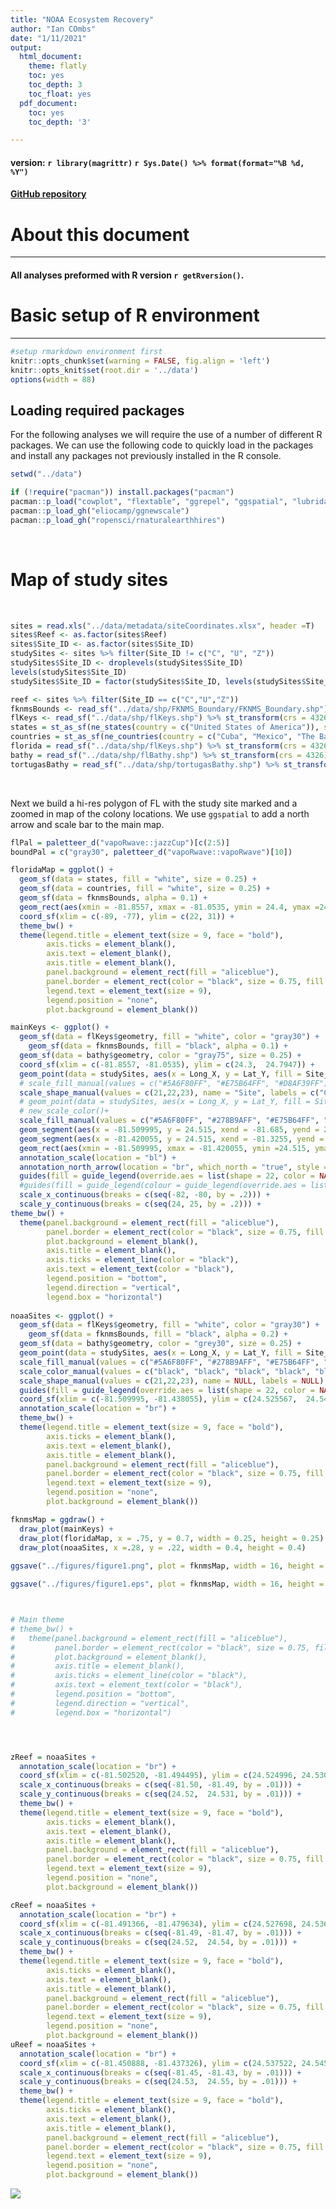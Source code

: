 ```yaml
---
title: "NOAA Ecosystem Recovery"
author: "Ian COmbs"
date: "1/11/2021"
output:
  html_document:
    theme: flatly
    toc: yes
    toc_depth: 3
    toc_float: yes
  pdf_document:
    toc: yes
    toc_depth: '3'

---
```



#### version: `r library(magrittr)` `r Sys.Date() %>% format(format="%B %d, %Y")`

#### [GitHub repository](https://github.com/icombs2017/photogrammetryNOAA.git){target="_blank"}

# About this document
***
#### All analyses preformed with R version `r getRversion()`.


# Basic setup of R environment
***

```r
#setup rmarkdown environment first
knitr::opts_chunk$set(warning = FALSE, fig.align = 'left')
knitr::opts_knit$set(root.dir = '../data')
options(width = 88)
```

## Loading required packages
For the following analyses we will require the use of a number of different R packages. We can use the following code to quickly load in the packages and install any packages not previously installed in the R console.

```r
setwd("../data")

if (!require("pacman")) install.packages("pacman")
pacman::p_load("cowplot", "flextable", "ggrepel", "ggspatial", "lubridate", "officer", "paletteer", "patchwork", "rgdal", "rnaturalearth", "sf", "tidyverse", "gdata", "rgeos")
pacman::p_load_gh("eliocamp/ggnewscale")
pacman::p_load_gh("ropensci/rnaturalearthhires")
```
<br>

# Map of study sites

<br>

```r
sites = read.xls("../data/metadata/siteCoordinates.xlsx", header =T)
sites$Reef <- as.factor(sites$Reef)
sites$Site_ID <- as.factor(sites$Site_ID)
studySites <- sites %>% filter(Site_ID != c("C", "U", "Z"))
studySites$Site_ID <- droplevels(studySites$Site_ID)
levels(studySites$Site_ID)
studySites$Site_ID = factor(studySites$Site_ID, levels(studySites$Site_ID)[c(5, 6, 1, 2, 3, 4)])

reef <- sites %>% filter(Site_ID == c("C","U","Z"))
fknmsBounds <- read_sf("../data/shp/FKNMS_Boundary/FKNMS_Boundary.shp") %>% st_transform(crs = 4326)
flKeys <- read_sf("../data/shp/flKeys.shp") %>% st_transform(crs = 4326)
states = st_as_sf(ne_states(country = c("United States of America")), scale = "large")
countries = st_as_sf(ne_countries(country = c("Cuba", "Mexico", "The Bahamas"), scale = "large"))
florida = read_sf("../data/shp/flKeys.shp") %>% st_transform(crs = 4326)
bathy = read_sf("../data/shp/flBathy.shp") %>% st_transform(crs = 4326) %>% subset(subset = DATASET %in% c("fl_shelf", "fl_coast"))
tortugasBathy = read_sf("../data/shp/tortugasBathy.shp") %>% st_transform(crs = 4326)

```
<br>

Next we build a hi-res polygon of FL with the study site marked and a zoomed in map of the colony locations. We use `ggspatial` to add a north arrow and scale bar to the main map.
```r
flPal = paletteer_d("vapoRwave::jazzCup")[c(2:5)]
boundPal = c("gray30", paletteer_d("vapoRwave::vapoRwave")[10])

floridaMap = ggplot() +
  geom_sf(data = states, fill = "white", size = 0.25) +
  geom_sf(data = countries, fill = "white", size = 0.25) +
  geom_sf(data = fknmsBounds, alpha = 0.1) +
  geom_rect(aes(xmin = -81.8557, xmax = -81.0535, ymin = 24.4, ymax =24.8947), color = paletteer_d("vapoRwave::vapoRwave")[6], fill = NA, size = 1) +
  coord_sf(xlim = c(-89, -77), ylim = c(22, 31)) +
  theme_bw() +
  theme(legend.title = element_text(size = 9, face = "bold"),
        axis.ticks = element_blank(),
        axis.text = element_blank(),
        axis.title = element_blank(),
        panel.background = element_rect(fill = "aliceblue"),
        panel.border = element_rect(color = "black", size = 0.75, fill = NA),
        legend.text = element_text(size = 9),
        legend.position = "none",
        plot.background = element_blank())

mainKeys <- ggplot() +
  geom_sf(data = flKeys$geometry, fill = "white", color = "gray30") +
    geom_sf(data = fknmsBounds, fill = "black", alpha = 0.1) +
  geom_sf(data = bathy$geometry, color = "gray75", size = 0.25) +
  coord_sf(xlim = c(-81.8557, -81.0535), ylim = c(24.3,  24.7947)) +
  geom_point(data = studySites, aes(x = Long_X, y = Lat_Y, fill = Site_ID, shape = Reef, color = Site_ID), size = 2, alpha = 1, color = "black") +
  # scale_fill_manual(values = c("#5A6F80FF", "#E75B64FF", "#D8AF39FF"), name = NULL , labels = NULL) +
  scale_shape_manual(values = c(21,22,23), name = "Site", labels = c("C", "U", "Z")) +
  # geom_point(data = studySites, aes(x = Long_X, y = Lat_Y, fill = Site_ID, shape = Reef, color = Site_ID), size = 0, alpha = 1, color = "black") +
  # new_scale_color()+
  scale_fill_manual(values = c("#5A6F80FF", "#278B9AFF", "#E75B64FF", "#DE7862FF", "#D8AF39FF", "#E8C4A2FF"), name = "Plot", labels = c("Z1", "Z2", "C1", "C2", "U1", "U2")) +
  geom_segment(aes(x = -81.509995, y = 24.515, xend = -81.685, yend = 24.427), size = 0.25) +
  geom_segment(aes(x = -81.420055, y = 24.515, xend = -81.3255, yend = 24.427), size = 0.25) +
  geom_rect(aes(xmin = -81.509995, xmax = -81.420055, ymin =24.515, ymax =24.557089), color = paletteer_d("vapoRwave::vapoRwave")[6], fill = NA, size = 1) +
  annotation_scale(location = "bl") +
  annotation_north_arrow(location = "br", which_north = "true", style = north_arrow_minimal()) +
  guides(fill = guide_legend(override.aes = list(shape = 22, color = NA, size = 4), ncol = 2, order = 1), shape = guide_legend(override.aes = list(size = 3), order = 2), color = guide_legend(override.aes = list(fill = "black", alpha = 0.1), order = 3)) +
  #guides(fill = guide_legend(colour = guide_legend(override.aes = list(shape = NA))) +
  scale_x_continuous(breaks = c(seq(-82, -80, by = .2))) +
  scale_y_continuous(breaks = c(seq(24, 25, by = .2))) +
theme_bw() +
  theme(panel.background = element_rect(fill = "aliceblue"),
        panel.border = element_rect(color = "black", size = 0.75, fill = NA),
        plot.background = element_blank(),
        axis.title = element_blank(),
        axis.ticks = element_line(color = "black"),
        axis.text = element_text(color = "black"),
        legend.position = "bottom",
        legend.direction = "vertical",
        legend.box = "horizontal")
  
noaaSites <- ggplot() +
  geom_sf(data = flKeys$geometry, fill = "white", color = "gray30") +
    geom_sf(data = fknmsBounds, fill = "black", alpha = 0.2) +
  geom_sf(data = bathy$geometry, color = "grey30", size = 0.25) +
  geom_point(data = studySites, aes(x = Long_X, y = Lat_Y, fill = Site_ID, shape = Reef, color = Site_ID), size = 2, alpha = 1) +
  scale_fill_manual(values = c("#5A6F80FF", "#278B9AFF", "#E75B64FF", "#DE7862FF", "#D8AF39FF", "#E8C4A2FF"), name = "Site", labels = c("Z1", "Z2", "C1", "C2", "U1", "U2")) +
  scale_color_manual(values = c("black", "black", "black", "black", "black", "black"), name = NULL, label = NULL) +
  scale_shape_manual(values = c(21,22,23), name = NULL, labels = NULL) +
  guides(fill = guide_legend(override.aes = list(shape = 22, color = NA, size = 4), ncol = 2, order = 1), shape = guide_legend(override.aes = list(size = 3), order = 2), color = guide_legend(override.aes = list(fill = "black", alpha = 0.1), order = 3)) +
  coord_sf(xlim = c(-81.509995, -81.438055), ylim = c(24.525567,  24.545)) +
  annotation_scale(location = "br") +
  theme_bw() +
  theme(legend.title = element_text(size = 9, face = "bold"),
        axis.ticks = element_blank(),
        axis.text = element_blank(),
        axis.title = element_blank(),
        panel.background = element_rect(fill = "aliceblue"),
        panel.border = element_rect(color = "black", size = 0.75, fill = NA),
        legend.text = element_text(size = 9),
        legend.position = "none",
        plot.background = element_blank())

fknmsMap = ggdraw() +
  draw_plot(mainKeys) +
  draw_plot(floridaMap, x = .75, y = 0.7, width = 0.25, height = 0.25) +
  draw_plot(noaaSites, x =.28, y = .22, width = 0.4, height = 0.4)
  
ggsave("../figures/figure1.png", plot = fknmsMap, width = 16, height = 16, units = "cm", dpi = 600)

ggsave("../figures/figure1.eps", plot = fknmsMap, width = 16, height = 16, units = "cm", dpi = 600)



# Main theme
# theme_bw() +
#   theme(panel.background = element_rect(fill = "aliceblue"),
#         panel.border = element_rect(color = "black", size = 0.75, fill = NA),
#         plot.background = element_blank(),
#         axis.title = element_blank(),
#         axis.ticks = element_line(color = "black"),
#         axis.text = element_text(color = "black"),
#         legend.position = "bottom",
#         legend.direction = "vertical",
#         legend.box = "horizontal")




zReef = noaaSites +
  annotation_scale(location = "br") +
  coord_sf(xlim = c(-81.502520, -81.494495), ylim = c(24.524996, 24.530332)) +
  scale_x_continuous(breaks = c(seq(-81.50, -81.49, by = .01))) +
  scale_y_continuous(breaks = c(seq(24.52,  24.531, by = .01))) +
  theme_bw() +
  theme(legend.title = element_text(size = 9, face = "bold"),
        axis.ticks = element_blank(),
        axis.text = element_blank(),
        axis.title = element_blank(),
        panel.background = element_rect(fill = "aliceblue"),
        panel.border = element_rect(color = "black", size = 0.75, fill = NA),
        legend.text = element_text(size = 9),
        legend.position = "none",
        plot.background = element_blank())

cReef = noaaSites +
  annotation_scale(location = "br") +
  coord_sf(xlim = c(-81.491366, -81.479634), ylim = c(24.527698, 24.536844)) +
  scale_x_continuous(breaks = c(seq(-81.49, -81.47, by = .01))) +
  scale_y_continuous(breaks = c(seq(24.52,  24.54, by = .01))) +
  theme_bw() +
  theme(legend.title = element_text(size = 9, face = "bold"),
        axis.ticks = element_blank(),
        axis.text = element_blank(),
        axis.title = element_blank(),
        panel.background = element_rect(fill = "aliceblue"),
        panel.border = element_rect(color = "black", size = 0.75, fill = NA),
        legend.text = element_text(size = 9),
        legend.position = "none",
        plot.background = element_blank())
uReef = noaaSites +
  annotation_scale(location = "br") +
  coord_sf(xlim = c(-81.450888, -81.437326), ylim = c(24.537522, 24.545171)) +
  scale_x_continuous(breaks = c(seq(-81.45, -81.43, by = .01))) +
  scale_y_continuous(breaks = c(seq(24.53,  24.55, by = .01))) +
  theme_bw() +
  theme(legend.title = element_text(size = 9, face = "bold"),
        axis.ticks = element_blank(),
        axis.text = element_blank(),
        axis.title = element_blank(),
        panel.background = element_rect(fill = "aliceblue"),
        panel.border = element_rect(color = "black", size = 0.75, fill = NA),
        legend.text = element_text(size = 9),
        legend.position = "none",
        plot.background = element_blank())


```
![](../figures/figure1.png)
<br>
